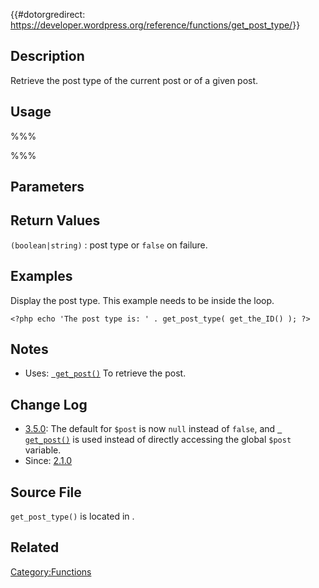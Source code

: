 {{#dotorgredirect: https://developer.wordpress.org/reference/functions/get_post_type/}}

{{Languages|
{{en|Function Reference/get post type}}
{{it|Riferimento_funzioni/get_post_type}}
{{ja|関数リファレンス/get post type}}
{{ru|Справочник_по_функциям/get_post_type}}
}}
== Description ==

Retrieve the post type of the current post or of a given post. 

== Usage ==

%%%<?php echo get_post_type( $post ) ?>%%%

== Parameters ==

{{Parameter|$post|mixed|Post object or post ID. If empty, the current post will be used.|optional|<tt>null</tt>}}

== Return Values ==

; <tt>(boolean&#124;string)</tt> : post type or <tt>false</tt> on failure.

== Examples ==
<!-- Need creative examples. Feel free to link to external examples. -->
Display the post type. This example needs to be inside the loop.

<pre>
<?php echo 'The post type is: ' . get_post_type( get_the_ID() ); ?>
</pre>

== Notes ==

* Uses: <tt>[[Function_Reference/get_post | get_post()]]</tt> To retrieve the post.

== Change Log ==

* [[Version 3.5 | 3.5.0]]: The default for <tt>$post</tt> is now <tt>null</tt> instead of <tt>false</tt>, and <tt>[[Function_Reference/get_post | get_post()]]</tt> is used instead of directly accessing the global <tt>$post</tt> variable.
* Since: [[Version 2.1|2.1.0]]

== Source File ==

<tt>get_post_type()</tt> is located in {{Trac|wp-includes/post.php}}.

== Related ==

{{Post Type Tags}}

{{Tag Footer}}

[[Category:Functions]]